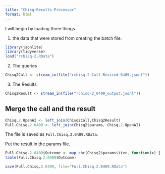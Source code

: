```yaml
---
title: "Chisq-Results-Processor"
format: html
---
```


I will begin by loading three things.  

1. the data that were stored from creating the batch file.

```r
library(jsonlite)
library(tidyverse)
load("rchisq-2.RData")
```

2. The queries

```r
Chisq2Call <- stream_in(file("rchisq-2-Call-Revised-0409.jsonl"))
```

3. The Results

```r
Chisq2Result <- stream_in(file("rchisq-2_0409_output.jsonl"))
```

## Merge the call and the result

```r
Chisq.2.OpenAI <- left_join(Chisq2Call,Chisq2Result)
Full.Chisq.2.0409 <- left_join(Chisq2$params, Chisq.2.OpenAI)
```

The file is saved as `Full.Chisq.2.0409.RData`.

Put the result in the params file.

```r
Full.Chisq.2.0409$Outcome <- map_chr(Chisq2$params$iter, function(x) { unlist(Chisq2Result$response$body$choices[[x]][[2]][2]) })
table(Full.Chisq.2.0409$Outcome)
```

```r
save(Full.Chisq.2.0409, file="Full.Chisq.2.0409.RData")
```

